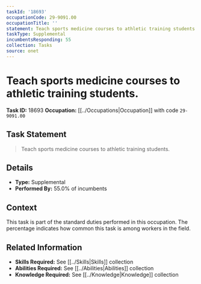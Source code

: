 ```yaml
---
taskId: '18693'
occupationCode: 29-9091.00
occupationTitle: ''
statement: Teach sports medicine courses to athletic training students.
taskType: Supplemental
incumbentsResponding: 55
collection: Tasks
source: onet
---
```

# Teach sports medicine courses to athletic training students.

**Task ID:** 18693
**Occupation:** [[../Occupations|Occupation]] with code `29-9091.00`

## Task Statement

> Teach sports medicine courses to athletic training students.

## Details

- **Type:** Supplemental
- **Performed By:** 55.0% of incumbents

## Context

This task is part of the standard duties performed in this occupation. The percentage indicates how common this task is among workers in the field.

## Related Information

- **Skills Required:** See [[../Skills|Skills]] collection
- **Abilities Required:** See [[../Abilities|Abilities]] collection
- **Knowledge Required:** See [[../Knowledge|Knowledge]] collection

